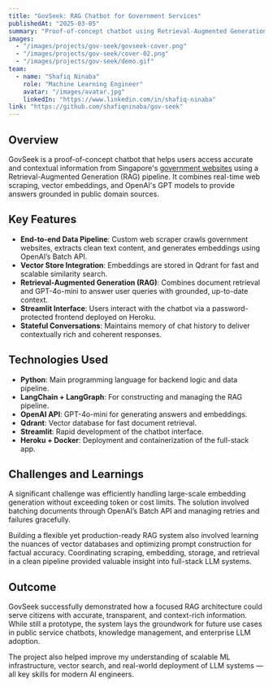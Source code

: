 ```yaml
---
title: "GovSeek: RAG Chatbot for Government Services"
publishedAt: "2025-03-05"
summary: "Proof-of-concept chatbot using Retrieval-Augmented Generation (RAG) to provide context-aware answers from Singapore government websites."
images:
  - "/images/projects/gov-seek/govseek-cover.png"
  - "/images/projects/gov-seek/cover-02.png"
  - "/images/projects/gov-seek/demo.gif"
team:
  - name: "Shafiq Ninaba"
    role: "Machine Learning Engineer"
    avatar: "/images/avatar.jpg"
    linkedIn: "https://www.linkedin.com/in/shafiq-ninaba"
link: "https://github.com/shafiqninaba/gov-seek"
---
```


## Overview

GovSeek is a proof-of-concept chatbot that helps users access accurate and contextual information from Singapore's [government websites](https://www.gov.sg/trusted-sites) using a Retrieval-Augmented Generation (RAG) pipeline. It combines real-time web scraping, vector embeddings, and OpenAI's GPT models to provide answers grounded in public domain sources.

## Key Features

- **End-to-end Data Pipeline**: Custom web scraper crawls government websites, extracts clean text content, and generates embeddings using OpenAI’s Batch API.
- **Vector Store Integration**: Embeddings are stored in Qdrant for fast and scalable similarity search.
- **Retrieval-Augmented Generation (RAG)**: Combines document retrieval and GPT-4o-mini to answer user queries with grounded, up-to-date context.
- **Streamlit Interface**: Users interact with the chatbot via a password-protected frontend deployed on Heroku.
- **Stateful Conversations**: Maintains memory of chat history to deliver contextually rich and coherent responses.

## Technologies Used

- **Python**: Main programming language for backend logic and data pipeline.
- **LangChain + LangGraph**: For constructing and managing the RAG pipeline.
- **OpenAI API**: GPT-4o-mini for generating answers and embeddings.
- **Qdrant**: Vector database for fast document retrieval.
- **Streamlit**: Rapid development of the chatbot interface.
- **Heroku + Docker**: Deployment and containerization of the full-stack app.

## Challenges and Learnings

A significant challenge was efficiently handling large-scale embedding generation without exceeding token or cost limits. The solution involved batching documents through OpenAI’s Batch API and managing retries and failures gracefully.

Building a flexible yet production-ready RAG system also involved learning the nuances of vector databases and optimizing prompt construction for factual accuracy. Coordinating scraping, embedding, storage, and retrieval in a clean pipeline provided valuable insight into full-stack LLM systems.

## Outcome

GovSeek successfully demonstrated how a focused RAG architecture could serve citizens with accurate, transparent, and context-rich information. While still a prototype, the system lays the groundwork for future use cases in public service chatbots, knowledge management, and enterprise LLM adoption.

The project also helped improve my understanding of scalable ML infrastructure, vector search, and real-world deployment of LLM systems — all key skills for modern AI engineers.
